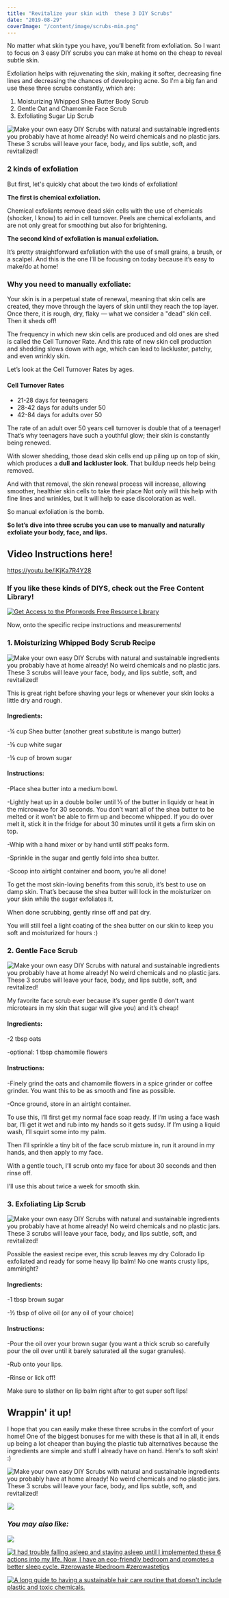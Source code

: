 ```yaml
---
title: "Revitalize your skin with  these 3 DIY Scrubs"
date: "2019-08-29"
coverImage: "/content/image/scrubs-min.png"
---
```


No matter what skin type you have, you’ll benefit from exfoliation. So I want to focus on 3 easy DIY scrubs you can make at home on the cheap to reveal subtle skin.

Exfoliation helps with rejuvenating the skin, making it softer, decreasing fine lines and decreasing the chances of developing acne. So I'm a big fan and use these three scrubs constantly, which are:

1. Moisturizing Whipped Shea Butter Body Scrub
2. Gentle Oat and Chamomile Face Scrub
3. Exfoliating Sugar Lip Scrub

![Make your own easy DIY Scrubs with natural and sustainable ingredients you probably have at home already! No weird chemicals and no plastic jars. These 3 scrubs will leave your face, body, and lips subtle, soft, and revitalized! ](images/scrubs-min-1024x690.png)

### 2 kinds of exfoliation

But first, let's quickly chat about the two kinds of exfoliation!

**The first is chemical exfoliation.**

Chemical exfoliants remove dead skin cells with the use of chemicals (shocker, I know) to aid in cell turnover. Peels are chemical exfoliants, and are not only great for smoothing but also for brightening.

**The second kind of exfoliation is manual exfoliation.**

It’s pretty straightforward exfoliation with the use of small grains, a brush, or a scalpel. And this is the one I’ll be focusing on today because it’s easy to make/do at home!

### Why you need to manually exfoliate:

Your skin is in a perpetual state of renewal, meaning that skin cells are created, they move through the layers of skin until they reach the top layer. Once there, it is rough, dry, flaky — what we consider a "dead" skin cell. Then it sheds off!

The frequency in which new skin cells are produced and old ones are shed is called the Cell Turnover Rate. And this rate of new skin cell production and shedding slows down with age, which can lead to lackluster, patchy, and even wrinkly skin.

Let’s look at the Cell Turnover Rates by ages.

#### Cell Turnover Rates

- 21-28 days for teenagers
- 28-42 days for adults under 50
- 42-84 days for adults over 50

The rate of an adult over 50 years cell turnover is double that of a teenager! That’s why teenagers have such a youthful glow; their skin is constantly being renewed.

With slower shedding, those dead skin cells end up piling up on top of skin, which produces a **dull and lackluster look**. That buildup needs help being removed.

And with that removal, the skin renewal process will increase, allowing smoother, healthier skin cells to take their place Not only will this help with fine lines and wrinkles, but it will help to ease discoloration as well.

So manual exfoliation is the bomb.

**So let’s dive into three scrubs you can use to manually and naturally exfoliate your body, face, and lips.**

## Video Instructions here!

https://youtu.be/iKjKa7R4Y28

### If you like these kinds of DIYS, check out the Free Content Library!

[![Get Access to the Pforwords Free Resource Library](images/FREE-RESOURCE-LIBRARY-min.png)](https://mailchi.mp/be227f5f5cdc/freeresources)

Now, onto the specific recipe instructions and measurements!

### 1\. Moisturizing Whipped Body Scrub Recipe

![Make your own easy DIY Scrubs with natural and sustainable ingredients you probably have at home already! No weird chemicals and no plastic jars. These 3 scrubs will leave your face, body, and lips subtle, soft, and revitalized!](images/Whipped-Shea-Butter-Scrub-min-e1567095845603-1024x768.png)

This is great right before shaving your legs or whenever your skin looks a little dry and rough.

#### Ingredients:

\-¼ cup Shea butter (another great substitute is mango butter)

\-⅛ cup white sugar

\-⅛ cup of brown sugar

#### Instructions:

\-Place shea butter into a medium bowl.

\-Lightly heat up in a double boiler until ⅓ of the butter in liquidy or heat in the microwave for 30 seconds. You don’t want all of the shea butter to be melted or it won’t be able to firm up and become whipped. If you do over melt it, stick it in the fridge for about 30 minutes until it gets a firm skin on top.

\-Whip with a hand mixer or by hand until stiff peaks form.

\-Sprinkle in the sugar and gently fold into shea butter.

\-Scoop into airtight container and boom, you’re all done!

To get the most skin-loving benefits from this scrub, it’s best to use on damp skin. That’s because the shea butter will lock in the moisturizer on your skin while the sugar exfoliates it.

When done scrubbing, gently rinse off and pat dry.

You will still feel a light coating of the shea butter on our skin to keep you soft and moisturized for hours :)

### 2\. Gentle Face Scrub

![Make your own easy DIY Scrubs with natural and sustainable ingredients you probably have at home already! No weird chemicals and no plastic jars. These 3 scrubs will leave your face, body, and lips subtle, soft, and revitalized!](images/Face-Scrub-min-e1567096116990-1024x768.png)

My favorite face scrub ever because it’s super gentle (I don’t want microtears in my skin that sugar will give you) and it’s cheap!

#### Ingredients:

\-2 tbsp oats

\-optional: 1 tbsp chamomile flowers

#### Instructions:

\-Finely grind the oats and chamomile flowers in a spice grinder or coffee grinder. You want this to be as smooth and fine as possible.

\-Once ground, store in an airtight container.

To use this, I’ll first get my normal face soap ready. If I’m using a face wash bar, I’ll get it wet and rub into my hands so it gets sudsy. If I’m using a liquid wash, I’ll squirt some into my palm.

Then I’ll sprinkle a tiny bit of the face scrub mixture in, run it around in my hands, and then apply to my face.

With a gentle touch, I’ll scrub onto my face for about 30 seconds and then rinse off.

I’ll use this about twice a week for smooth skin.

### 3\. Exfoliating Lip Scrub

![Make your own easy DIY Scrubs with natural and sustainable ingredients you probably have at home already! No weird chemicals and no plastic jars. These 3 scrubs will leave your face, body, and lips subtle, soft, and revitalized!](images/Lip-Scrub-min-e1567096668426-1024x768.png)

Possible the easiest recipe ever, this scrub leaves my dry Colorado lip exfoliated and ready for some heavy lip balm! No one wants crusty lips, ammiright?

#### Ingredients:

\-1 tbsp brown sugar

\-½ tbsp of olive oil (or any oil of your choice)

#### Instructions:

\-Pour the oil over your brown sugar (you want a thick scrub so carefully pour the oil over until it barely saturated all the sugar granules).

\-Rub onto your lips.

\-Rinse or lick off!

Make sure to slather on lip balm right after to get super soft lips!

## Wrappin' it up!

I hope that you can easily make these three scrubs in the comfort of your home! One of the biggest bonuses for me with these is that all in all, it ends up being a lot cheaper than buying the plastic tub alternatives because the ingredients are simple and stuff I already have on hand. Here's to soft skin! :)

![Make your own easy DIY Scrubs with natural and sustainable ingredients you probably have at home already! No weird chemicals and no plastic jars. These 3 scrubs will leave your face, body, and lips subtle, soft, and revitalized!](images/DIY-SCRUBS-min-684x1024.png)

[![](images/GET-ACCESS-Bathroom-Checklist-1-min.png)](https://mailchi.mp/be227f5f5cdc/freeresources)

### _You may also like:_

[![](images/MAKE-UP-PIn-min-684x1024.png)](https://pforwords.com/sustainable-makeup-brands/)

[![I had trouble falling asleep and staying asleep until I implemented these 6 actions into my life. Now, I have an eco-friendly bedroom and promotes a better sleep cycle. #zerowaste #bedroom #zerowastetips](images/bedroom-3-min-684x1024.png)](https://pforwords.com/create-a-relaxing-bedroom-oasis-to-sleep-better/)

[![A long guide to having a sustainable hair care routine that doesn't include plastic and toxic chemicals.](images/hair-min-684x1024.png)](https://pforwords.com/hair-care-routine/)
